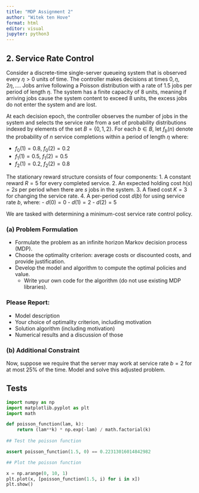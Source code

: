 ```yaml
---
title: "MDP Assignment 2"
author: "Witek ten Hove"
format: html
editor: visual
jupyter: python3
---
```


## 2. Service Rate Control

Consider a discrete-time single-server queueing system that is observed every $\eta > 0$ units of time. The controller makes decisions at times $0, \eta, 2\eta, \dots$. Jobs arrive following a Poisson distribution with a rate of 1.5 jobs per period of length $\eta$. The system has a finite capacity of 8 units, meaning if arriving jobs cause the system content to exceed 8 units, the excess jobs do not enter the system and are lost.

At each decision epoch, the controller observes the number of jobs in the system and selects the service rate from a set of probability distributions indexed by elements of the set $B = \{0, 1, 2\}$. For each $b \in B$, let $f_b(n)$ denote the probability of $n$ service completions within a period of length $\eta$ where:

- $f_0(1) = 0.8$, $f_0(2) = 0.2$
- $f_1(1) = 0.5$, $f_1(2) = 0.5$
- $f_2(1) = 0.2$, $f_2(2) = 0.8$

The stationary reward structure consists of four components:
1. A constant reward $R = 5$ for every completed service.
2. An expected holding cost $h(s) = 2s$ per period when there are $s$ jobs in the system.
3. A fixed cost $K = 3$ for changing the service rate.
4. A per-period cost $d(b)$ for using service rate $b$, where:
   - $d(0) = 0$
   - $d(1) = 2$
   - $d(2) = 5$

We are tasked with determining a minimum-cost service rate control policy.

### (a) Problem Formulation

- Formulate the problem as an infinite horizon Markov decision process (MDP).
- Choose the optimality criterion: average costs or discounted costs, and provide justification.
- Develop the model and algorithm to compute the optimal policies and value.
  - Write your own code for the algorithm (do not use existing MDP libraries).
  
### Please Report:

- Model description
- Your choice of optimality criterion, including motivation
- Solution algorithm (including motivation)
- Numerical results and a discussion of those

### (b) Additional Constraint

Now, suppose we require that the server may work at service rate $b = 2$ for at most 25% of the time. Model and solve this adjusted problem.

## Tests

```python
import numpy as np
import matplotlib.pyplot as plt
import math

def poisson_function(lam, k):
    return (lam**k) * np.exp(-lam) / math.factorial(k)
 
## Test the poisson function

assert poisson_function(1.5, 0) == 0.22313016014842982

## Plot the poisson function

x = np.arange(0, 10, 1)
plt.plot(x, [poisson_function(1.5, i) for i in x])
plt.show()

```

